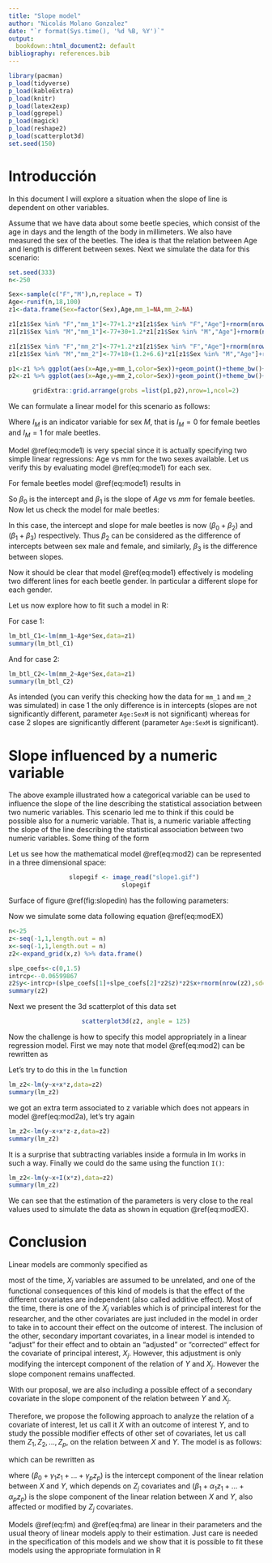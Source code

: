 ```yaml
---
title: "Slope model"
author: "Nicolás Molano Gonzalez"
date: "`r format(Sys.time(), '%d %B, %Y')`"
output:
  bookdown::html_document2: default
bibliography: references.bib  
---
```


```r
library(pacman)
p_load(tidyverse)
p_load(kableExtra)
p_load(knitr)
p_load(latex2exp)   
p_load(ggrepel)
p_load(magick)
p_load(reshape2)
p_load(scatterplot3d)
set.seed(150)
```

# Introducción

In this document I will explore a situation when the slope of line is dependent on other variables.

Assume that we have data about some beetle species, which consist of the age in days and the length of the body in millimeters. We also have measured the sex of the beetles. The idea is that the relation between Age and length is different between sexes. Next we simulate the data for this scenario:

```r
set.seed(333)
n<-250

Sex<-sample(c("F","M"),n,replace = T)
Age<-runif(n,18,100)
z1<-data.frame(Sex=factor(Sex),Age,mm_1=NA,mm_2=NA)

z1[z1$Sex %in% "F","mm_1"]<-77+1.2*z1[z1$Sex %in% "F","Age"]+rnorm(nrow(z1[z1$Sex %in% "F",]),0,sd=70)
z1[z1$Sex %in% "M","mm_1"]<-77+30+1.2*z1[z1$Sex %in% "M","Age"]+rnorm(nrow(z1[z1$Sex %in% "M",]),0,sd=70)

z1[z1$Sex %in% "F","mm_2"]<-77+1.2*z1[z1$Sex %in% "F","Age"]+rnorm(nrow(z1[z1$Sex %in% "F",]),0,sd=70)
z1[z1$Sex %in% "M","mm_2"]<-77+18+(1.2+6.6)*z1[z1$Sex %in% "M","Age"]+rnorm(nrow(z1[z1$Sex %in% "M",]),0,sd=70)

p1<-z1 %>% ggplot(aes(x=Age,y=mm_1,color=Sex))+geom_point()+theme_bw()+labs(title="Case 1")
p2<-z1 %>% ggplot(aes(x=Age,y=mm_2,color=Sex))+geom_point()+theme_bw()+labs(title="Case 2")


```
<center>
```r
gridExtra::grid.arrange(grobs =list(p1,p2),nrow=1,ncol=2)
```
</center>

We can formulate a linear model for this scenario as follows:

\begin{equation}
E(mm|Age=x_1, I_M=x_2)= \beta_0+\beta_1x_1+\beta_2x_2+\beta_3(x_1 x_2)(\#eq:mode1)
\end{equation}

Where $I_M$ is an indicator variable for sex $M$, that is $I_M=0$ for female beetles and $I_M=1$ for male beetles.

Model \@ref(eq:mode1) is very special since it is actually specifying two simple linear regressions: Age vs mm for the two sexes available. Let us verify this by evaluating model \@ref(eq:mode1) for each sex.

For female beetles model \@ref(eq:mode1) results in 

\begin{equation}
E(mm|Age=x_1, I_M=0)= \beta_0+\beta_1x_1+\beta_2 \times 0 + \beta_3(x_1 \times 0)= \beta_0+\beta_1x_1(\#eq:mode1F)
\end{equation}

So $\beta_0$ is the intercept and $\beta_1$ is the slope of $Age$ vs $mm$ for female beetles. Now let us check the model for male beetles:

\begin{equation}
E(mm|Age=x_1, I_M=1)= \beta_0+\beta_1x_1+\beta_2 \times 1 + \beta_3(x_1 \times 1)= (\beta_0+\beta_2)+(\beta_1+\beta_3)x_1 (\#eq:mode1M)
\end{equation}

In this case, the intercept and slope for male beetles is now $(\beta_0+\beta_2)$ and $(\beta_1+\beta_3)$ respectively. Thus $\beta_2$ can be considered as the difference of intercepts between sex male and female, and similarly, $\beta_3$ is the difference between slopes.

Now it should be clear that model \@ref(eq:mode1) effectively is modeling two different lines for each beetle gender. In particular a different slope for each gender.

Let us now explore how to fit such a model in R:

For case 1:
```r
lm_btl_C1<-lm(mm_1~Age*Sex,data=z1)
summary(lm_btl_C1)
```

And for case 2:
```r
lm_btl_C2<-lm(mm_2~Age*Sex,data=z1)
summary(lm_btl_C2)
```

As intended (you can verify this checking how the data for `mm_1` and `mm_2` was simulated) in case 1 the only difference is in intercepts (slopes are not significantly different, parameter `Age:SexM` is not significant) whereas for case 2 slopes are significantly different (parameter `Age:SexM` is significant).

# Slope influenced by a numeric variable

The above example illustrated how a categorical variable can be used to influence the slope of the line describing the statistical association between two numeric variables. This scenario led me to think if this could be possible also for a numeric variable. That is, a numeric variable affecting the slope of the line describing the statistical association between two numeric variables. Some thing of the form

\begin{equation}
E(Y|X=x, Z=z)= \beta_0+(\beta_1+\beta_2z)x (\#eq:mod2)
\end{equation}

Let us see how the mathematical model \@ref(eq:mod2) can be represented in a three dimensional space:

<center>
```r
slopegif <- image_read("slope1.gif") 
slopegif
```
</center>

Surface of figure \@ref(fig:slopedin) has the following parameters:

\begin{equation}
Y=-0.06599867+(0.0+1.5z)x (\#eq:modEX)
\end{equation}

Now we simulate some data following equation  \@ref(eq:modEX)

```r
n<-25
z<-seq(-1,1,length.out = n)
x<-seq(-1,1,length.out = n)
z2<-expand_grid(x,z) %>% data.frame()

slpe_coefs<-c(0,1.5)
intrcp<--0.06599867
z2$y<-intrcp+(slpe_coefs[1]+slpe_coefs[2]*z2$z)*z2$x+rnorm(nrow(z2),sd=0.1)
summary(z2)
```

Next we present the 3d scatterplot of this data set

<center>
```r
scatterplot3d(z2, angle = 125)
```
</center>

Now the challenge is how to specify this model appropriately in a linear regression model. First we may note that model \@ref(eq:mod2) can be rewritten as 

\begin{equation}
E(Y|X=x, Z=z)= \beta_0+\beta_1x+\beta_2zx (\#eq:mod2a)
\end{equation}

Let’s try to do this in the `lm` function

```r
lm_z2<-lm(y~x+x*z,data=z2)
summary(lm_z2)
```

we got an extra term associated to z variable which does not appears in model  \@ref(eq:mod2a), let’s try again

```r
lm_z2<-lm(y~x+x*z-z,data=z2)
summary(lm_z2)
```

It is a surprise that subtracting variables inside a formula in lm works in such a way. Finally we could do the same using the function `I()`:

```r
lm_z2<-lm(y~x+I(x*z),data=z2)
summary(lm_z2)
```

We can see that the estimation of the parameters is very close to the real values used to simulate the data as shown in equation \@ref(eq:modEX).

# Conclusion

Linear models are commonly specified as 

\begin{equation}
E(Y|X_1=x_1, X_2=x_2,...,X_p=x_p)= \beta_0+\beta_1x_1+\beta_2x_2+...+\beta_px_p (\#eq:lm)
\end{equation}

most of the time, $X_j$ variables are assumed to be unrelated, and one of the functional consequences of this kind of models is that the effect of the different covariates are independent (also called additive effect). Most of the time, there is one of the $X_j$ variables which is of principal interest for the researcher, and the other covariates are just included in the model in order to take in to account their effect on the outcome of interest. The inclusion of the other, secondary important covariates, in a linear model is intended to “adjust” for their effect and to obtain an “adjusted” or “corrected“ effect for the covariate of principal interest, $X_j$. However, this adjustment is only modifying the intercept component of the relation of $Y$ and $X_j$. However the slope component remains unaffected.

With our proposal, we are also including a possible effect of a secondary covariate in the slope component of the relation between $Y$ and $X_j$.

Therefore, we propose the following approach to analyze the relation of a covariate of interest, let us call it $X$ with an outcome of interest $Y$, and to study the possible modifier effects of other set of covariates, let us call them $Z_1,Z_2,…,Z_p$, on the relation between $X$ and $Y$. The model is as follows:

\begin{equation}
E(Y|X=x, Z_1=z_1,...,Z_p=z_p)= \beta_0+\beta_1x_1+\gamma_1z_1+...+\gamma_pz_p+\\
(\alpha_1z_1+...+\alpha_pz_p)x (\#eq:fm)
\end{equation}

which can be rewritten as

\begin{equation}
E(Y|X=x, Z_1=z_1,...,Z_p=z_p)= (\beta_0+\gamma_1z_1+...+\gamma_pz_p)+\\
(\beta_1+\alpha_1z_1+...+\alpha_pz_p)x (\#eq:fma)
\end{equation}

where $(\beta_0+\gamma_1z_1+...+\gamma_pz_p)$ is the intercept component of the linear relation between $X$ and $Y$, which depends on $Z_j$ covariates and $(\beta_1+\alpha_1z_1+...+\alpha_pz_p)$ is the slope component of the linear relation between $X$ and $Y$, also affected or modified by $Z_j$ covariates.

Models \@ref(eq:fm) and \@ref(eq:fma) are linear in their parameters and the usual theory of linear models apply to their estimation. Just care is needed in the specification of this models and we show that it is possible to fit these models using the appropriate formulation in R
